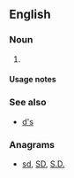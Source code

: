 {{also|ds|Ds|DS|dS|ds.|d's|D.S.|D. S.}}

==English==

===Noun===
{{head|en|noun plural form}}

# {{plural of|D|lang=en}}

====Usage notes====
{{U:en:plurals of letters}}

===See also===
* [[d's]]

===Anagrams===
* [[sd#English|sd]], [[SD#English|SD]], [[S.D.#English|S.D.]]